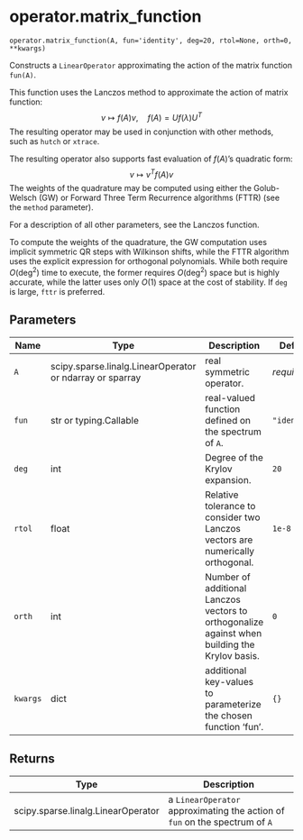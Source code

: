 # operator.matrix_function { #primate.operator.matrix_function }

`operator.matrix_function(A, fun='identity', deg=20, rtol=None, orth=0, **kwargs)`

Constructs a `LinearOperator` approximating the action of the matrix function `fun(A)`. 

This function uses the Lanczos method to approximate the action of matrix function:
$$ v \mapsto f(A)v, \quad f(A) = U f(\lambda) U^T $$
The resulting operator may be used in conjunction with other methods, such as `hutch` or `xtrace`.

The resulting operator also supports fast evaluation of $f(A)$'s quadratic form: 
$$ v \mapsto v^T f(A) v $$
The weights of the quadrature may be computed using either the Golub-Welsch (GW) or 
Forward Three Term Recurrence algorithms (FTTR) (see the `method` parameter). 

For a description of all other parameters, see the Lanczos function. 

:::{.callout-note}
To compute the weights of the quadrature, the GW computation uses implicit symmetric QR steps with Wilkinson shifts, 
while the FTTR algorithm uses the explicit expression for orthogonal polynomials. While both require $O(\mathrm{deg}^2)$ time to execute, 
the former requires $O(\mathrm{deg}^2)$ space but is highly accurate, while the latter uses only $O(1)$ space at the cost of stability. 
If `deg` is large, `fttr` is preferred. 
:::

## Parameters

| Name     | Type                                                     | Description                                                                                   | Default      |
|----------|----------------------------------------------------------|-----------------------------------------------------------------------------------------------|--------------|
| `A`      | scipy.sparse.linalg.LinearOperator or ndarray or sparray | real symmetric operator.                                                                      | _required_   |
| `fun`    | str or typing.Callable                                   | real-valued function defined on the spectrum of `A`.                                          | `"identity"` |
| `deg`    | int                                                      | Degree of the Krylov expansion.                                                               | `20`         |
| `rtol`   | float                                                    | Relative tolerance to consider two Lanczos vectors are numerically orthogonal.                | `1e-8`       |
| `orth`   | int                                                      | Number of additional Lanczos vectors to orthogonalize against when building the Krylov basis. | `0`          |
| `kwargs` | dict                                                     | additional key-values to parameterize the chosen function 'fun'.                              | `{}`         |

## Returns

| Type                               | Description                                                                 |
|------------------------------------|-----------------------------------------------------------------------------|
| scipy.sparse.linalg.LinearOperator | a `LinearOperator` approximating the action of `fun` on the spectrum of `A` |